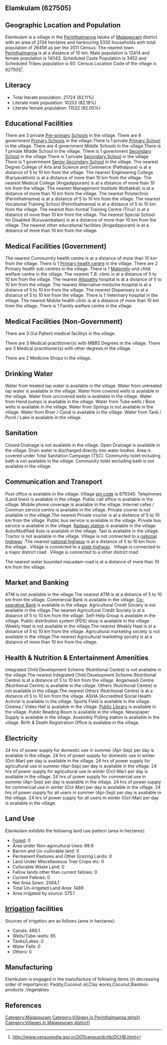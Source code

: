 {{Infobox settlement
| name=Elamkulam
| native_name=
| native_name_lang=
| other_name=
| nickname=
| settlement_type=Village
| image_skyline=
| image_alt=
| image_caption=
| pushpin_map=India Kerala
| pushpin_label_position=right
| pushpin_map_alt=
| pushpin_map_caption=Location in Kerala, India
| latd=
| latm=
| lats=
| latNS=
| longd=
| longm=
| longs=
| longEW=
| coordinates_display=inline,title
| subdivision_type=Country
| subdivision_name={{flag|India}}
| subdivision_type1=[[States and territories of India|State]]
| subdivision_name1=Kerala 
| subdivision_type2=[[List of districts of India|District]]
| subdivision_name2=Malappuram
| subdivision_type3=Tahsil
| subdivision_name3=Perinthalmanna
| website=
| established_title=<!-- Established -->
| established_date=
| founder=
| named_for=
| government_type=
| governing_body=
| unit_pref=Metric=
| area_footnotes=
| area_rank=
| area_total_km2=21.34
| elevation_footnotes=
| elevation_m=
| population_total=26456
| population_as_of=2011
| population_rank=
| population_density_km2=1239
| population_demonym=
| population_footnotes=
| demographics_type1=Languages
| demographics1_title1=Official
| demographics1_info1=[[Malayalam language|Malayalam]]
| timezone1=[[Indian Standard Time|IST]]
| utc_offset1==+5:30
| postal_code_type=[[Postal Index Number|PIN]]
| postal_code=679340
| area_code_type=Telephone code
| area_code=
| registration_plate=
| blank1_name_sec1=Nearest city
| blank1_info_sec1=[[Perinthalmanna]]
| blank2_name_sec1=[[Human sex ratio|Sex ratio]]
| blank2_info_sec1=1131 [[male|♂]]/[[female|♀]]
| blank3_name_sec1=Literacy
| blank3_info_sec1=82.11%
| blank1_name_sec2=[[2011 Census of India|2011 census]] code
| blank1_info_sec2=627505
| footnotes=
}}

== Elamkulam (627505) ==

== Geographic Location and Population ==

Elamkulam is a village in the [[Perinthalmanna]] taluka of [[Malappuram]] district with an area of 2134 hectares and harbouring 5330 households with total population of 26456 as per the 2011 Census. The nearest town [[Perinthalmanna]] is at a distance of 10 km. Male population is 12414 and female population is 14042. Scheduled Caste Population is 3452 and Scheduled Tribes population is 60. Census Location Code of the village is 627505<ref>http://www.censusindia.gov.in/2011census/dchb/DCHB.html</ref>.


== Literacy ==  
* Total literate population: 21724 (82.11%)
* Literate male population: 10202 (82.18%)
* Literate female population: 11522 (82.05%)


== Educational Facilities ==  
There are 3 private [[Pre-primary]] [[School]]s in the village.
There are 8 government [[Primary School]]s in the village.There is 1 private [[Primary School]] in the village.
There are 4 government Middle Schools in the village.There is 1 private Middle School in the village.
There is 1 government [[Secondary School]] in the village.There is 1 private [[Secondary School]] in the village.
There is 1 government [[Senior Secondary School]] in the village.
The nearest Degree College of Arts and Science and Commerce (Pathaipura) is at a distance of 5 to 10 km from the village.
The nearest Engineering College (Kariyavattom) is at a distance of more than 10 km from the village.
The nearest Medical College (Angadippuram) is at a distance of more than 10 km from the village.
The nearest Management Institute (Kottakkal) is at a distance of more than 10 km from the village.
The nearest Polytechnic (Perinthalmanna) is at a distance of 5 to 10 km from the village.
The nearest Vocational Training School (Perinthalmanna) is at a distance of 5 to 10 km from the village.
The nearest Non-formal Training Centre (Tirur) is at a distance of more than 10 km from the village.
The nearest Special School for Disabled (Kuruvambalam) is at a distance of more than 10 km from the village.
The nearest other educational facilities (Angadippuram) is at a distance of more than 10 km from the village.


== Medical Facilities (Government) ==
The nearest Commumity health centre is at a distance of more than 10 km from the village.
There is 1 [[Primary health centre]] in the village.
There are 2 Primary health sub centres in the village.
There is 1 [[Maternity]] and child welfare centre in the village.
The nearest T.B. clinic is at a distance of 5 to 10 km from the village.
The nearest [[Allopathy]] hospital is at a distance of 5 to 10 km from the village.
The nearest Alternative medicine hospital is at a distance of 5 to 10 km from the village.
The nearest Dispensary is at a distance of 5 to 10 km from the village.
There is 1 Veterinary hospital in the village.
The nearest Mobile health clinic is at a distance of more than 10 km from the village.
There is 1 Family welfare centre in the village.


== Medical Facilities (Non-Government) ==
There are 3 Out Patient medical facilitys in the village.


There are 3 Medical practitioner(s) with MBBS Degrees in the village.
There are 3 Medical practitioner(s) with other degrees in the village.


There are 2 Medicine Shops in the village.



== Drinking Water ==
Water from treated tap water is available in the village.
Water from untreated tap water is available in the village.
Water from covered wells is available in the village.
Water from uncovered wells is available in the village.
Water from Hand pumps is available in the village.
Water from Tube wells / Bore wells is available in the village.
Water from Springs is not available in the village.
Water from River / Canal is available in the village.
Water from Tank / Pond / Lake is available in the village.


== Sanitation ==
Closed Drainage is not available in the village.
Open Drainage is available in the village.
Drain water is discharged directly into water bodies.
Area is covered under Total Sanitation Campaign (TSC).
Community toilet including bath is not available in the village.
Community toilet excluding bath is not available in the village.


== Communication and Transport ==
Post office is available in the village.
Village [[pin code]] is 679340.
Telephones (Land lines) is available in the village.
Public call office is available in the village.
Mobile phone coverage is available in the village.
Internet cafes / Common service centre is available in the village.
Private courier is not available in the village.The nearest Private courier is at a distance of 5 to 10 km from the village.
Public bus service is available in the village.
Private bus service is available in the village.
[[Railway station]] is available in the village.
Auto/Modified Auto is available in the village.
Taxi is available in the village.
Tractor is not available in the village.
Village is not connected to a [[national highway]] .The nearest [[national highway]] is at a distance of 5 to 10 km from the village..
Village is connected to a [[state highway]]  .
Village is connected to a major district road    .
Village is connected to a other district road  .


The nearest water bounded macadam road is at a distance of more than 10 km from the village.




== Market and Banking ==
ATM is not available in the village.The nearest ATM is at a distance of 5 to 10 km from the village.
Commercial Bank is available in the village.
[[Co-operative Bank]] is available in the village.
Agricultural Credit Society is not available in the village.The nearest Agricultural Credit Society is at a distance of 5 to 10 km from the village.
Self-Help Group is available in the village.
Public distribution system (PDS) shop is available in the village.
Weekly Haat is not available in the village.The nearest Weekly Haat is at a distance of 5 to 10 km from the village.
Agricultural marketing society is not available in the village.The nearest Agricultural marketing society is at a distance of more than 10 km from the village.


== Health & Nutrition & Entertainment Amenities ==
Integrated Child Development Scheme (Nutritional Centre) is not available in the village.The nearest Integrated Child Development Scheme (Nutritional Centre) is at a distance of 5 to 10 km from the village.
Anganwadi Centre (Nutritional Centre) is available in the village.
Others (Nutritional Centre) is not available in the village.The nearest Others (Nutritional Centre) is at a distance of 5 to 10 km from the village.
ASHA (Accredited Social Health Activist is available in the village.
Sports Field is available in the village.
Cinema / Video Hall is available in the village.
[[Public Library]] is available in the village.
Public Reading Room is available in the village.
Newspaper Supply is available in the village.
Assembly Polling station is available in the village.
Birth & Death Registration Office is available in the village.


== Electricity ==
24 hrs of power supply for domestic use in summer (Apr-Sep) per day is available in the village.
24 hrs of power supply for domestic use in winter (Oct-Mar) per day is available in the village.
24 hrs of power supply for agricultural use in summer (Apr-Sep) per day is available in the village.
24 hrs of power supply for agricultural use in winter (Oct-Mar) per day is available in the village.
24 hrs of power supply for commercial use in summer (Apr-Sep) per day is available in the village.
24 hrs of power supply for commercial use in winter (Oct-Mar) per day is available in the village.
24 hrs of power supply for all users in summer (Apr-Sep) per day is available in the village.
24 hrs of power supply for all users in winter (Oct-Mar) per day is available in the village.


== Land Use ==
Elamkulam exhibits the following land use pattern (area in hectares):
* [[Forest]]: 0
* Area under Non-agricultural Uses: 69.9
* Barren and Un-cultivable land: 0
* Permanent Pastures and Other Grazing Lands: 0
* Land Under Miscellaneous Tree Crops etc: 0
* Culturable Waste Land: 0
* Fallow lands other than current fallows: 0
* Current Fallows: 0
* Net Area Sown: 2064.1
* Total Un-irrigated Land Area: 1489
* Area irrigated by source: 575.1


== [[Irrigation]] facilities ==
Sources of irrigation are as follows (area in hectares):
* Canals: 490.1
* Wells/Tube-wells: 85
* Tanks/Lakes: 0
* Water Falls: 0
* Others: 0


== Manufacturing ==
Elamkulam is engaged in the manufacture of following items (in decreasing order of importance): Paddy,Coconut oil,Clay works,Coconut,Bamboo products ,Vegetables


[[Category:Malappuram]]
[[Category:Villages in Perinthalmanna tehsil)]]
[[Category:Villages in Malappuram district)]]


== References ==
{{Reflist}}


